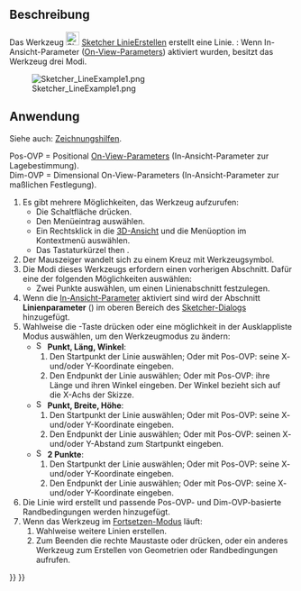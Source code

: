 <languages/>

{{Docnav/de
|[[Sketcher_CreatePolyline/de|LinienzugErstellen]]
|[[Sketcher_CreateArc/de|BogenErstellen]]
|[[Sketcher_Workbench/de|Sketcher]]
|IconL=Sketcher_CreatePolyline.svg
|IconR=Sketcher_CreateArc.svg
|IconC=Workbench_Sketcher.svg
}}

{{GuiCommand/de
|Name=Sketcher CreateLine
|Name/de=Sketcher LinieErstellen
|MenuLocation=Skizze → Geometrien → Linie
|Workbenches=[[Sketcher_Workbench/de|Sketcher]]
|Shortcut=L
|SeeAlso=[[Sketcher_CreatePolyline/de|Sketcher LinienzugErstellen]]
}}

<span id="Description"></span>
==Beschreibung==

Das Werkzeug [[Image:Sketcher_CreateLine.svg|24px]] [[Sketcher_CreateLine/de|Sketcher LinieErstellen]] erstellt eine Linie. {{Version/de|1.0}}: Wenn In-Ansicht-Parameter ([[Sketcher_Preferences/de#Allgemein|On-View-Parameters]]) aktiviert wurden, besitzt das Werkzeug drei Modi.

[[Image:Sketcher_LineExample1.png‎]]

<span id="Usage"></span>
==Anwendung==

Siehe auch: [[Sketcher_Workbench/de#Zeichnungshilfen|Zeichnungshilfen]].

Pos-OVP = Positional [[Sketcher_Preferences/de#Allgemein|On-View-Parameters]] (In-Ansicht-Parameter zur Lagebestimmung). {{Version/de|1.0}}<br>
Dim-OVP = Dimensional On-View-Parameters (In-Ansicht-Parameter zur maßlichen Festlegung). {{Version/de|1.0}}

# Es gibt mehrere Möglichkeiten, das Werkzeug aufzurufen:
#* Die Schaltfläche {{Button|[[Image:Sketcher_CreateLine.svg|16px]] [[Sketcher_CreateLine/de|Linie erstellen]]}} drücken.
#* Den Menüeintrag {{MenuCommand|Skizze → Skizzengeometrien → [[Image:Sketcher_CreateLine.svg|16px]] Linie erstellen}} auswählen.
#* Ein Rechtsklick in die [[3D_view/de|3D-Ansicht]] und die Menüoption {{MenuCommand|[[Image:Sketcher_CreateLine.svg|16px]] Linie erstellen}} im Kontextmenü auswählen.
#* Das Tastaturkürzel {{KEY|G}} then {{KEY|L}}.
# Der Mauszeiger wandelt sich zu einem Kreuz mit Werkzeugsymbol.
# Die Modi dieses Werkzeugs erfordern einen vorherigen Abschnitt. Dafür eine der folgenden Möglichkeiten auswählen:
#* Zwei Punkte auswählen, um einen Linienabschnitt festzulegen.
# Wenn die [[Sketcher_Preferences/de#Allgemein|In-Ansicht-Parameter]] aktiviert sind wird der Abschnitt '''Linienparameter''' ({{Version/de|1.0}}) im oberen Bereich des [[Sketcher_Dialog/de|Sketcher-Dialogs]] hinzugefügt.
# Wahlweise die {{KEY|M}}-Taste drücken oder eine möglichkeit in der Ausklappliste Modus auswählen, um den Werkzeugmodus zu ändern:
#* [[Image:Sketcher_CreateLineAngleLength.svg|16px]] '''Punkt, Läng, Winkel''': {{Version/de|1.0}}
#*# Den Startpunkt der Linie auswählen; Oder mit Pos-OVP: seine X- und/oder Y-Koordinate eingeben.
#*# Den Endpunkt der Linie auswählen; Oder mit Pos-OVP: ihre Länge und ihren Winkel eingeben. Der Winkel bezieht sich auf die X-Achs der Skizze.
#* [[Image:Sketcher_CreateLineLengthWidth.svg|16px]] '''Punkt, Breite, Höhe''': {{Version/de|1.0}}
#*# Den Startpunkt der Linie auswählen; Oder mit Pos-OVP: seine X- und/oder Y-Koordinate eingeben.
#*# Den Endpunkt der Linie auswählen; Oder mit Pos-OVP: seinen X- und/oder Y-Abstand zum Startpunkt eingeben.
#* [[Image:Sketcher_CreateLine.svg|16px]] '''2 Punkte''':
#*# Den Startpunkt der Linie auswählen; Oder mit Pos-OVP: seine X- und/oder Y-Koordinate eingeben.
#*#  Den Endpunkt der Linie auswählen; Oder mit Pos-OVP: seine X- und/oder Y-Koordinate eingeben.
# Die Linie wird erstellt und passende Pos-OVP- und Dim-OVP-basierte Randbedingungen werden hinzugefügt.
# Wenn das Werkzeug im [[Sketcher_Workbench/de#Fortsetzen-Modi|Fortsetzen-Modus]] läuft:
## Wahlweise weitere Linien erstellen.
## Zum Beenden die rechte Maustaste oder {{KEY|Esc}} drücken, oder ein anderes Werkzeug zum Erstellen von Geometrien oder Randbedingungen aufrufen.


{{Docnav/de
|[[Sketcher_CreatePolyline/de|LinienzugErstellen]]
|[[Sketcher_CreateArc/de|BogenErstellen]]
|[[Sketcher_Workbench/de|Sketcher]]
|IconL=Sketcher_CreatePolyline.svg
|IconR=Sketcher_CreateArc.svg
|IconC=Workbench_Sketcher.svg
}}

{{Sketcher_Tools_navi{{#translation:}}}}
{{Userdocnavi{{#translation:}}}}